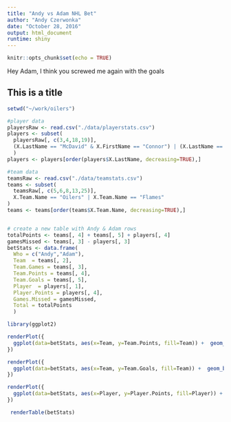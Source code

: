 ```yaml
---
title: "Andy vs Adam NHL Bet"
author: "Andy Czerwonka"
date: "October 28, 2016"
output: html_document
runtime: shiny
---
```


```r
knitr::opts_chunk$set(echo = TRUE)
```

Hey Adam, I think you screwed me again with the goals

## This is a title


```r

setwd("~/work/oilers")

#player data
playersRaw <- read.csv("./data/playerstats.csv")
players <- subset(
  playersRaw[, c(3,4,18,19)], 
  (X.LastName == "McDavid" & X.FirstName == "Connor") | (X.LastName == "Gaudreau" & X.FirstName == "Johnny")
  )
players <- players[order(players$X.LastName, decreasing=TRUE),]

#team data
teamsRaw <- read.csv("./data/teamstats.csv")
teams <- subset(
  teamsRaw[, c(5,6,8,13,25)], 
  X.Team.Name == "Oilers" | X.Team.Name == "Flames"
)
teams <- teams[order(teams$X.Team.Name, decreasing=TRUE),]


# create a new table with Andy & Adam rows
totalPoints <- teams[, 4] + teams[, 5] + players[, 4]
gamesMissed <- teams[, 3] - players[, 3]
betStats <- data.frame(
  Who = c("Andy","Adam"),
  Team  = teams[, 2],
  Team.Games = teams[, 3],
  Team.Points = teams[, 4],
  Team.Goals = teams[, 5],
  Player  = players[, 1],
  Player.Points = players[, 4],
  Games.Missed = gamesMissed,
  Total = totalPoints
  )

library(ggplot2)

renderPlot({
  ggplot(data=betStats, aes(x=Team, y=Team.Points, fill=Team)) +  geom_bar(stat="identity")
})

renderPlot({
  ggplot(data=betStats, aes(x=Team, y=Team.Goals, fill=Team)) +  geom_bar(stat="identity")
})

renderPlot({
  ggplot(data=betStats, aes(x=Player, y=Player.Points, fill=Player)) +  geom_bar(stat="identity")
})

 renderTable(betStats)
```




